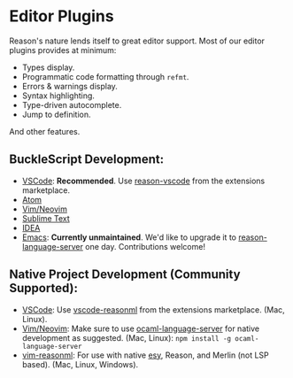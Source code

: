 
# Editor Plugins

Reason's nature lends itself to great editor support. Most of our editor plugins provides at minimum:

- Types display.
- Programmatic code formatting through `refmt`.
- Errors & warnings display.
- Syntax highlighting.
- Type-driven autocomplete.
- Jump to definition.

And other features.

## BuckleScript Development:

- [VSCode](https://github.com/jaredly/reason-language-server): **Recommended**. Use [reason-vscode](https://marketplace.visualstudio.com/items?itemName=jaredly.reason-vscode) from the extensions marketplace.
- [Atom](https://github.com/reasonml-editor/atom-ide-reason)
- [Vim/Neovim](https://github.com/reasonml-editor/vim-reason-plus)
- [Sublime Text](https://github.com/reasonml-editor/sublime-reason)
- [IDEA](https://github.com/reasonml-editor/reasonml-idea-plugin)
- [Emacs](https://github.com/reasonml-editor/reason-mode): **Currently unmaintained**. We'd like to upgrade it to [reason-language-server](https://github.com/jaredly/reason-language-server) one day. Contributions welcome!

## Native Project Development (Community Supported):

- [VSCode](https://marketplace.visualstudio.com/items?itemName=freebroccolo.reasonml): Use [vscode-reasonml](https://marketplace.visualstudio.com/items?itemName=freebroccolo.reasonml) from the extensions marketplace. (Mac, Linux).
- [Vim/Neovim](https://github.com/reasonml-editor/vim-reason-plus): Make sure to use [ocaml-language-server](https://www.npmjs.com/package/ocaml-language-server) for native development as suggested. (Mac, Linux): `npm install -g ocaml-language-server`
- [vim-reasonml](https://github.com/jordwalke/vim-reasonml): For use with native [esy](https://esy.sh/), Reason, and Merlin (not LSP based). (Mac, Linux, Windows).
